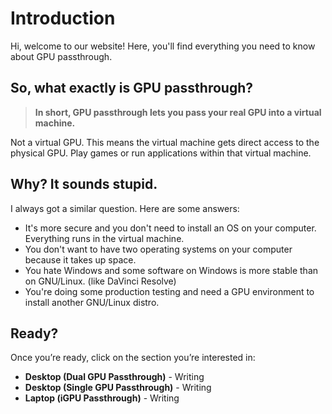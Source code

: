 # Introduction

Hi, welcome to our website! Here, you'll find everything you need to know about GPU passthrough.

## So, what exactly is GPU passthrough?
> **In short, GPU passthrough lets you pass your real GPU into a virtual machine.**

Not a virtual GPU. This means the virtual machine gets direct access to the physical GPU.
Play games or run applications within that virtual machine. 

## Why? It sounds stupid.

I always got a similar question. Here are some answers:

- It's more secure and you don't need to install an OS on your computer. Everything runs in the virtual machine.
- You don't want to have two operating systems on your computer because it takes up space.
- You hate Windows and some software on Windows is more stable than on GNU/Linux. (like DaVinci Resolve)
- You're doing some production testing and need a GPU environment to install another GNU/Linux distro.

## Ready?

Once you’re ready, click on the section you’re interested in:

- **Desktop (Dual GPU Passthrough)** - Writing
- **Desktop (Single GPU Passthrough)** - Writing
- **Laptop (iGPU Passthrough)** - Writing
